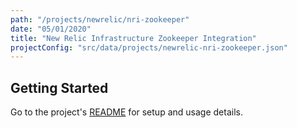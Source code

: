 ```yaml
---
path: "/projects/newrelic/nri-zookeeper"
date: "05/01/2020"
title: "New Relic Infrastructure Zookeeper Integration"
projectConfig: "src/data/projects/newrelic-nri-zookeeper.json"
---
```


## Getting Started

Go to the project's [README](https://github.com/newrelic/nri-zookeeper#readme) for setup and usage details.





